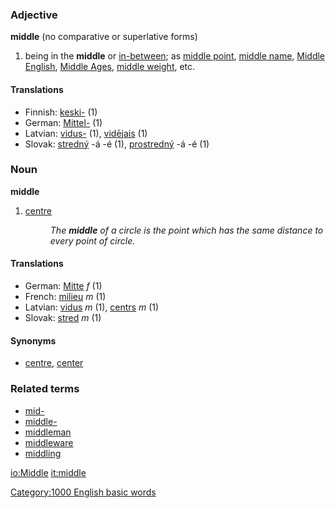 ===Adjective===
'''middle''' (no comparative or superlative forms)
# being in the '''middle''' or [[in-between]]; as [[middle point]], [[middle name]], [[Middle English]], [[Middle Ages]], [[middle weight]], etc.
==== Translations ====
*Finnish: [[keski-]] (1)
*German: [[Mittel-]] (1)
*Latvian: [[vidus-]] (1), [[vidējais]] (1)
*Slovak: [[stredný]] -á -é (1), [[prostredný]] -á -é (1)

===Noun===
'''middle'''
# [[centre]]
#:''The '''middle''' of a circle is the point which has the same distance to every point of circle.''
==== Translations ====
*German: [[Mitte]] ''f'' (1)
*French: [[milieu]] ''m'' (1)
*Latvian: [[vidus]] ''m'' (1), [[centrs]] ''m'' (1)
*Slovak: [[stred]] ''m'' (1)

====Synonyms====
*[[centre]], [[center]]

===Related terms===
*[[mid-]]
*[[middle-]]
*[[middleman]]
*[[middleware]]
*[[middling]]

[[Category:1000 English basic words]]

[[io:Middle]]
[[it:middle]]